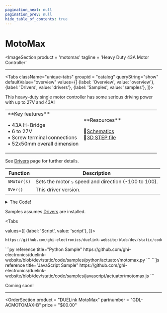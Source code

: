 ```yaml
---
pagination_next: null
pagination_prev: null
hide_table_of_contents: true
---
```



# MotoMax

<ImageSection
    product = 'motomax'
    tagline = 'Heavy Duty 43A Motor Controller'
></ImageSection>

---

<Tabs className="unique-tabs" groupid = "catalog" queryString="show" defaultValue="overview"
  values={[
    {label: 'Overview', value: 'overview'},
    {label: 'Drivers', value: 'drivers'},
    {label: 'Samples', value: 'samples'},
  ]}>

<TabItem value="overview">

This heavy-duty single motor controller has some serious driving power with up to 27V and 43A!

<table><td width='50%'>
**Key features**

• 43A H-Bridge<br/>
• 6 to 27V<br/>
• Screw terminal connections<br/>
• 52x50mm overall dimension<br/>

</td><td width='50%'>
**Resources**

📄[Schematics](pathname:///sch/gdl-acmotomax-b.pdf)<br/>
🔩[3D STEP file](pathname:///3d/gdl-acmotomax-b.step)<br/>

</td></table>
</TabItem>

<TabItem value="drivers">

See [Drivers](../../engine/drivers) page for further details.

Function | Description
--- | ---
`SMotor(s)`  | Sets the motor `s` speed and direction (-100 to 100).
`DVer()`   | This driver version.

<details>
  <summary>The Code!</summary>



```py reference title="MotoMax Driver"
https://github.com/ghi-electronics/duelink-website/blob/dev/static/code/drivers/actuator/motomax.txt
```

</details>
</TabItem>

<TabItem value="samples">

Samples assumes [Drivers](../../engine/drivers) are installed.

<Tabs

  values={[
    {label: 'Script', value: 'script'},
]}>

<TabItem value="script">

```py reference title="Script Sample"
https://github.com/ghi-electronics/duelink-website/blob/dev/static/code/samples/script/actuator/motomax.txt
```
</TabItem>

<TabItem value="py">
```py reference title="Python Sample"
https://github.com/ghi-electronics/duelink-website/blob/dev/static/code/samples/python/actuator/motomax.py
```
</TabItem>

<TabItem value="js">
```js reference title="JavaScript Sample"
https://github.com/ghi-electronics/duelink-website/blob/dev/static/code/samples/javascript/actuator/motomax.js
```

</TabItem>

</Tabs>

</TabItem>

<TabItem value="projects">Coming soon!</TabItem>

</Tabs>

---

<OrderSection
    product = "DUELink MotoMax"
    partnumber = "GDL-ACMOTOMAX-B"
    price = "$00.00"
></OrderSection>

